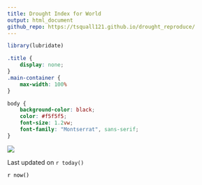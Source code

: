```yaml
---
title: Drought Index for World
output: html_document
github_repo: https://tsquall121.github.io/drought_reproduce/
---
```


<link rel="preconnect" href="https://fonts.googleapis.com">
<link rel="preconnect" href="https://fonts.gstatic.com" crossorigin>
<link href="https://fonts.googleapis.com/css2?family=Montserrat&display=swap" rel="stylesheet">

```r
library(lubridate)
```

```css
.title {
    display: none;
}
.main-container {
    max-width: 100%
}

body {
    background-color: black;
    color: #f5f5f5;
    font-size: 1.2vw;
    font-family: "Montserrat", sans-serif;
}
```

![](visuals/world_drought.png)


Last updated on `r today()`

<p style="color: black">`r now()`</p>
